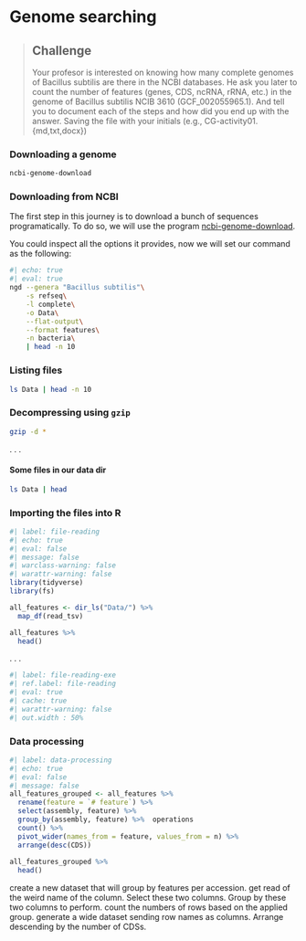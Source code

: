 # Genome searching


> ## Challenge {.unnumbered}
Your profesor is interested on knowing how many  complete genomes of Bacillus subtilis are there in the NCBI databases. He ask you later to count the number of features (genes, CDS, ncRNA, rRNA, etc.) in the genome of Bacillus subtilis NCIB 3610 (GCF_002055965.1). And tell you to document each of the steps and how did you end up with the answer. Saving the file with your initials (e.g., CG-activity01.{md,txt,docx})

### Downloading a genome {.unnumbered}

```bash
ncbi-genome-download
```

### Downloading from NCBI {.unnumbered}

The first step in this journey is to download a bunch of sequences programatically. To do so, we will use the program [ncbi-genome-download](https://github.com/kblin/ncbi-genome-download).

You could inspect all the options it provides, now we will set our command as the following:

```zsh
#| echo: true
#| eval: true
ngd --genera "Bacillus subtilis"\
    -s refseq\
    -l complete\
    -o Data\
    --flat-output\
    --format features\
    -n bacteria\
    | head -n 10
```

### Listing files {.unnumbered}

``` zsh
ls Data | head -n 10
```

### Decompressing using `gzip` {.unnumbered}

``` zsh
gzip -d *
```

. . .

#### Some files in our data dir {.unnumbered}

``` zsh
ls Data | head
```

### Importing the files into R {.unnumbered}

```r
#| label: file-reading
#| echo: true
#| eval: false
#| message: false
#| warclass-warning: false
#| warattr-warning: false
library(tidyverse)
library(fs)

all_features <- dir_ls("Data/") %>% 
  map_df(read_tsv)

all_features %>% 
  head()
```

. . .

```r
#| label: file-reading-exe
#| ref.label: file-reading
#| eval: true
#| cache: true
#| warattr-warning: false
#| out.width : 50%
```

### Data processing {.unnumbered}

```r
#| label: data-processing
#| echo: true
#| eval: false
#| message: false
all_features_grouped <- all_features %>% 
  rename(feature = `# feature`) %>% 
  select(assembly, feature) %>% 
  group_by(assembly, feature) %>%  operations
  count() %>% 
  pivot_wider(names_from = feature, values_from = n) %>% 
  arrange(desc(CDS))
    
all_features_grouped %>% 
  head()
```

create a new dataset that will group by features per accession.
get read of the weird name of the column.
Select these two columns.
Group by these two columns to perform.
count the numbers of rows based on the applied group.
generate a wide dataset sending row names as columns.
Arrange descending by the number of CDSs.